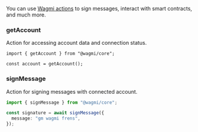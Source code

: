 You can use [Wagmi actions](https://wagmi.sh/core/actions/getAccount) to sign messages, interact with smart contracts, and much more.

### getAccount

Action for accessing account data and connection status.

```tsx
import { getAccount } from "@wagmi/core";

const account = getAccount();
```

### signMessage

Action for signing messages with connected account.

```ts
import { signMessage } from "@wagmi/core";

const signature = await signMessage({
  message: "gm wagmi frens",
});
```

<Card title="Learn More" href="https://wagmi.sh/core/actions/readContract" />
